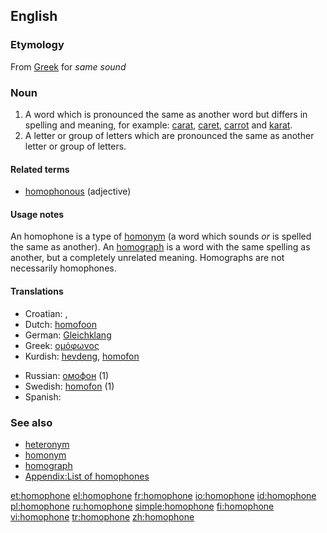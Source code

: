 {{wikipedia}}
==English==

===Etymology===
{{nyms}}
From [[Greek]] for ''same sound''

===Noun===
{{en-noun}}

# A word which is pronounced the same as another word but differs in spelling and meaning, for example: [[carat]], [[caret]], [[carrot]] and [[karat]].
# A letter or group of letters which are pronounced the same as another letter or group of letters.

====Related terms====
* [[homophonous]] (adjective)

====Usage notes====
An homophone is a type of [[homonym]] (a word which sounds ''or'' is spelled the same as another). An [[homograph]] is a word with the same spelling as another, but a completely unrelated meaning. Homographs are not necessarily homophones.

====Translations====
{{top}}
* Croatian: {{t-|hr|homofon|m}}, {{t-|hr|istozvučnica|f}}
* Dutch: [[homofoon]] {{m}}
* German: [[Gleichklang]] {{m}}
* Greek: [[ομόφωνος]] {{m}}
* Kurdish: [[hevdeng]], [[homofon]]
{{mid}}
* Russian: [[омофон]] {{m}} (1)
* Swedish: [[homofon]] (1) {{c}}
* Spanish: {{t-|es|homófono|m}}
{{bottom}}

===See also===
* [[heteronym]]
* [[homonym]]
* [[homograph]]
* [[Appendix:List of homophones]]

[[et:homophone]]
[[el:homophone]]
[[fr:homophone]]
[[io:homophone]]
[[id:homophone]]
[[pl:homophone]]
[[ru:homophone]]
[[simple:homophone]]
[[fi:homophone]]
[[vi:homophone]]
[[tr:homophone]]
[[zh:homophone]]